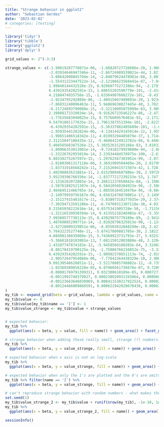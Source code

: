 ```yaml
---
title: "Strange behavior in ggplot2"
author: "Sebastian Gerdes"
date: '2023-02-02'
# categories: [testing]
---
```



```r
library('tidyr')
library('tibble')
library('ggplot2')
library('dplyr')

grid_values <- 2^(-3:3)

strange_values <- c(-1.90819287770871e-06, -1.68820727726686e-20, 1.90820561104585e-06, 
                    -2.03934646947346e-11, -2.66724989539021e-44, 1.82186185543446e-11, 
                    -3.08642000845794e-14, -2.84079624478981e-68, 3.8017746773927e-20, 
                    -1.55431223447522e-14, -2.12106623568441e-87, -7.04031177308046e-34, 
                    1.99840144432528e-15, 6.92960775272386e-94, -2.17911262386235e-50, 
                    6.43929354282591e-15, 1.60655203590779e-101, -2.4149683145618e-74, 
                    4.2188474935756e-15, -1.63364987668272e-101, -8.43744249369279e-100, 
                    -1.9234795292089e-06, -1.40915667489693e-20, 1.92348291032148e-06, 
                    -7.86031240096463e-11, 5.94869638827445e-40, 1.70218514362265e-11, 
                    -6.21724893790088e-15, -5.32110095875999e-63, 3.9895815730536e-20, 
                    2.39808173319034e-14, -9.91626723546227e-86, -2.47375723122866e-33, 
                    -1.77635683940025e-15, 8.7576689576463e-93, -2.1712899716615e-50, 
                    9.54791801177635e-15, 2.7961387551394e-101, -2.62250706570328e-74, 
                    -6.43929354282591e-15, -5.36337882495689e-101, -1.65540646490924e-99, 
                    -1.95935441282824e-06, -4.13414429145914e-22, 1.9595249500527e-06, 
                    -1.99651406518342e-11, 4.01993294485079e-37, 1.71444629227149e-11, 
                    2.31215047108435e-12, -5.46064224913782e-66, 6.44847728373308e-20, 
                    5.40456568387526e-13, 5.30352631285166e-83, 3.81832474229875e-33, 
                    -1.80966353013901e-14, -9.72418279929888e-94, -2.08007912888974e-51, 
                    -1.33226762955019e-14, 3.23934484578975e-100, -2.61033780134937e-74, 
                    6.88338275267597e-15, -1.29762567303952e-99, -2.07383582042798e-98, 
                    -2.01803061317118e-06, 3.3691909504469e-20, 2.01799435665222e-06, 
                    -1.83731918568242e-11, 7.21526941571507e-42, 1.72812031885596e-11, 
                    1.40298883621881e-11, 2.61529894687986e-38, 2.597261897857e-20, 
                    3.95239396766556e-14, -1.83777217239233e-53, 1.74710015191643e-33, 
                    -2.1316282072803e-14, 3.26611237858842e-68, -1.19804995812909e-51, 
                    -1.58761892521397e-14, 6.58410560104933e-90, -2.50682775406401e-74, 
                    2.46469511466785e-14, -1.08556164510476e-96, -8.68448004693709e-96, 
                    -2.14979959756167e-06, 4.65632478870001e-17, 2.14994451996064e-06, 
                    -2.15127915481617e-11, -5.03897310277035e-29, 2.37451670641299e-11, 
                    -7.30294713591206e-11, -6.74709311307118e-38, 4.03149402823541e-20, 
                    8.21565038222616e-14, 4.6575341905728e-50, -1.71156811032874e-33, 
                    -1.32116539930394e-14, 9.41355218246985e-67, -5.35957793195957e-51, 
                    7.99360577730113e-15, 8.43929875779189e-89, -2.9418326640071e-74, 
                    1.48769885299771e-14, -2.81028796325013e-90, -1.12411483527064e-89, 
                    -2.42728809329851e-06, -8.05503632048299e-18, 2.42718074969143e-06, 
                    5.7643223527748e-11, -5.67417009881705e-30, 2.18227445666839e-11, 
                    4.88498130835069e-15, 5.74369923731793e-37, 5.93253926283155e-20, 
                    -5.36681810103801e-13, 7.68115012003888e-48, 2.12048592220925e-31, 
                    1.43107747874183e-12, -5.9458568180203e-64, 3.32402936140172e-48, 
                    -8.88178419700125e-16, -1.75086766216852e-75, -3.32876019974183e-73, 
                    6.43929354282591e-15, -1.00992378651113e-74, -2.01984753722959e-74, 
                    -2.90572647954068e-06, -7.77642264438329e-10, 2.90649964611508e-06, 
                    9.09130548620851e-11, -3.52178085798882e-12, -8.73905452509179e-11, 
                    -1.03369389016228e-05, 6.07960561736676e-07, 9.72897833978829e-06, 
                    -0.00081769791399311, 9.032308610189e-05, 0.000727374827890998, 
                    -0.0011992740379827, 0.000238928931343064, 0.000960345106639307, 
                    -0.00123663646030969, 0.000411530217922524, 0.000825106242386583, 
                    -0.00124466009860591, 0.000621942028670438, 0.000622718069935415
)
my_tib <- expand_grid(beta = grid_values, lambda = grid_values, name = c('S', 'I', 'R'))
my_tib$value <- 0
my_tib$value[my_tib$name == 'I'] <- 1
my_tib$value_strange <- my_tib$value + strange_values


# expected behavior:
my_tib %>%
  ggplot(aes(x = beta, y = value, fill = name)) + geom_area() + facet_grid(cols = vars(lambda)) + scale_x_continuous(trans = 'log10')

# strange behavior when adding these really small, strange (?) numbers:
my_tib %>%
  ggplot(aes(x = beta, y = value_strange, fill = name)) + geom_area() + facet_grid(cols = vars(lambda)) + scale_x_continuous(trans = 'log10')

# expected behavior when x axis is not on log-scale
my_tib %>%
  ggplot(aes(x = beta, y = value_strange, fill = name)) + geom_area() + facet_grid(cols = vars(lambda))

# expected behavior when only the 1's are plotted and the 0's are omitted
my_tib %>% filter(name == 'I') %>%
  ggplot(aes(x = beta, y = value_strange, fill = name)) + geom_area() + facet_grid(cols = vars(lambda)) + scale_x_continuous(trans = 'log10')

# can't reproduce strange behavior with random numbers - what makes the other numbers so strange that `geom_area` produces weird results?
set.seed(1)
my_tib$value_strange_2 <- my_tib$value + runif(nrow(my_tib), -1e-10, 1e-10)
my_tib %>%
  ggplot(aes(x = beta, y = value_strange_2, fill = name)) + geom_area() + facet_grid(cols = vars(lambda)) + scale_x_continuous(trans = 'log10')

sessionInfo()
```

